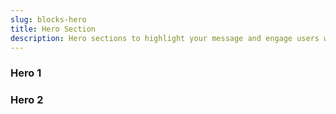 ```yaml
---
slug: blocks-hero
title: Hero Section
description: Hero sections to highlight your message and engage users with a clean, bold intro.
---
```


### Hero 1

<BlockPreview
    path="demo/blocks/hero/hero-1.tsx"
    registry="hero-1"
    lgHeight={525}
    mdHeight={600}
/>

### Hero 2

<BlockPreview
    path="demo/blocks/hero/hero-2.tsx"
    registry="hero-2"
    lgHeight={800}
/>
